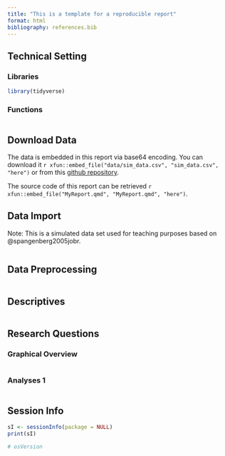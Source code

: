 ```yaml
---
title: "This is a template for a reproducible report"
format: html
bibliography: references.bib
---
```


## Technical Setting

### Libraries

```r
library(tidyverse)
```

### Functions

```r

```


## Download Data

The data is embedded in this report via base64 encoding. 
You can download it `r xfun::embed_file("data/sim_data.csv", "sim_data.csv", "here")` 
or from this [github repository](https://github.com/SonjaHahn/RepReport_Quarto).

The source code of this report can be retrieved 
`r xfun::embed_file("MyReport.qmd", "MyReport.qmd", "here")`.


## Data Import

Note: This is a simulated data set used for teaching purposes based on @spangenberg2005jobr.

```r

```

## Data Preprocessing 

```r

```

## Descriptives

```r

```

## Research Questions



### Graphical Overview

```r

```


### Analyses 1

```r

```


## Session Info

```r
sI <- sessionInfo(package = NULL)
print(sI)

# osVersion

```
